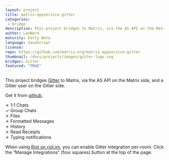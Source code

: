 ```yaml
---
layout: project
title: matrix-appservice-gitter
categories: 
 - bridge
description: This project bridges to Matrix, via the AS API on the Matrix side, and a Gitter user on the Gitter side.
author: LeoNerd
maturity: Early Beta
language: JavaScript
license: 
repo: https://github.com/matrix-org/matrix-appservice-gitter
thumbnail: /docs/projects/images/gitter-logo.svg
bridges: Gitter
featured: "TRUE"
---
```


This project bridges [Gitter](https://gitter.im) to Matrix, via the AS API on the Matrix side, and a Gitter user on the Gitter side.

Get it from [github](https://github.com/matrix-org/matrix-appservice-gitter).

✗ 1:1 Chats  
✓ Group Chats  
✗ Files  
✗ Formatted Messages  
✗ History  
✗ Read Receipts  
✗ Typing notifications

When using [Riot on riot.im](https://riot.im/app/), you can enable Gitter integration per-room. Click the “Manage Integrations” (four squares) button at the top of the page.
